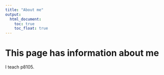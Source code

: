 ```yaml
---
title: "About me"
output: 
  html_document:
    toc: true
    toc_float: true
---
```


# This page has information about me

I teach p8105.

